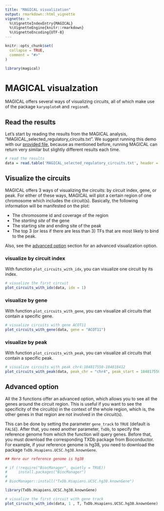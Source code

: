 ```yaml
---
title: "MAGICAL visualization"
output: rmarkdown::html_vignette
vignette: >
  %\VignetteIndexEntry{MAGICAL}
  %\VignetteEngine{knitr::rmarkdown}
  %\VignetteEncoding{UTF-8}
---
```


```r
knitr::opts_chunk$set(
  collapse = TRUE,
  comment = "#>"
)
```

```r
library(magical)
```

# MAGICAL visualzation

MAGICAL offers several ways of visualizing circuits, all of which make use of the package `karyoploteR` and `regioneR`.


## Read the results

Let's start by reading the results from the MAGICAL analysis, "MAGICAL_selected_regulatory_circuits.txt". We suggest running this demo with our [provided file](https://github.com/ZxZhou4150/magical/blob/R-package/tutorial/MAGICAL_selected_regulatory_circuits.txt), because as mentioned before, running MAGICAL can return very similar but slightly different results each time.

```r
# read the results
data = read.table('MAGICAL_selected_regulatory_circuits.txt', header = T, sep = "\t")
```

## Visualize the circuits

MAGICAL offers 3 ways of visualizing the circuits: by circuit index, gene, or peak. For either of these ways, MAGICAL will plot a certain region of one chromosome which includes the circuit(s). Basically, the following information will be manifested on the plot:

  * The chromosome id and coverage of the region
  * The *starting site* of the gene
  * The starting site and ending site of the peak
  * The top 3 (or less if there are less than 3) TFs that are most likely to bind to the peak.
  
Also, see the [advanced option](#advanced-option) section for an advanced visualization option.
  

### visualize by circuit index

With function `plot_circuits_with_idx`, you can visualize one circuit by its index.

```r
# visualize the first circuit
plot_circuits_with_idx(data, idx = 1)
```

### visualize by gene

With function `plot_circuits_with_gene`, you can visualize all circuits that contain a specific gene.

```r
# visualize circuits with gene ACOT11
plot_circuits_with_gene(data, gene = "ACOT11")
```


### visualize by peak

With function `plot_circuits_with_peak`, you can visualize all circuits that contain a specific peak.

```r
# visualize circuits with peak chr4:184817550-184818412
plot_circuits_with_peak(data, peak_chr = "chr4", peak_start = 184817550, peak_end = 184818412)
```


## Advanced option

All the 3 functions offer an advanced option, which allows you to see all the genes around the circuit region. This is useful if you want to see the specificity of the circuit(s) in the context of the whole region, which is, the other genes in that region are not involved in the circuit(s). 

This can be done by setting the parameter `gene_track` to `TRUE` (default is `FALSE`). After that, you need another parameter, `TxDb`, to specify the reference genome from which the function will query genes. Before that, you must download the corresponding TXDb package from Bioconductor. For example, if your reference genome is hg38, you need to download the package `TxDb.Hsapiens.UCSC.hg38.knownGene`.


```r
## Here our reference genome is hg38

# if (!require("BiocManager", quietly = TRUE))
#     install.packages("BiocManager")
# 
# BiocManager::install("TxDb.Hsapiens.UCSC.hg38.knownGene")

library(TxDb.Hsapiens.UCSC.hg38.knownGene)

# visualize the first circuit with gene track
plot_circuits_with_idx(data, 1 , T, TxDb.Hsapiens.UCSC.hg38.knownGene)
```
